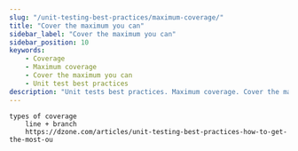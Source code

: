 ```yaml
---
slug: "/unit-testing-best-practices/maximum-coverage/"
title: "Cover the maximum you can"
sidebar_label: "Cover the maximum you can"
sidebar_position: 10
keywords:
    - Coverage
    - Maximum coverage
    - Cover the maximum you can
    - Unit test best practices
description: "Unit tests best practices. Maximum coverage. Cover the maximum you can."
---
```


	types of coverage
		line + branch
		https://dzone.com/articles/unit-testing-best-practices-how-to-get-the-most-ou
